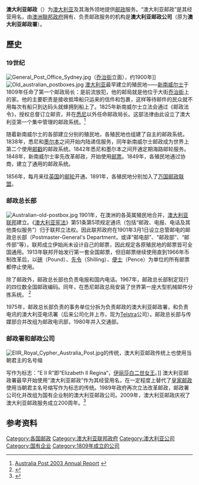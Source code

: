 {{noteTA
|G1=地名
|1=zh:澳大利亞;zh-hant:澳洲;zh-hans:澳洲;zh-cn:澳大利亚;zh-tw:澳洲;zh-hk:澳洲;zh-mo:澳洲;
|2=zh:澳大利亚;zh-hant:澳洲;zh-hans:澳洲;zh-cn:澳大利亚;zh-tw:澳洲;zh-hk:澳洲;zh-mo:澳洲;
|3=zh-cn:乔治; zh-tw:喬治; zh-hk:佐治;
|4=zh-cn:澳大利亚联邦;zh-hk:澳洲聯邦;
}}
{{Infobox company
| name             = 澳洲郵政
| name_en          = Australia Post
| logo             = [[File:Coat_of_Arms_of_Australia.svg|250px]]
| caption          = 
| type             = [[公营企业|公营企业]] ([[澳大利亚联邦|澳大利亚联邦]]所有)——
| genre            = 
| fate             = 
| predecessor      = [[邮政总长部|邮政总长部]]（Postmaster-General's Department）
| successor        = 
| foundation       = {{Start date|1809|04|25|df=y}}
| founder          = 
| defunct          = 
| location_city    = [[维多利亚州|维多利亚州]][[墨尔本|墨尔本]]
| location_country = {{flag|Australia}}
| location         = 
| locations        = 4429个城区零售点<ref name="AP AR 2012-13">[http://auspost.com.au/annualreport2013/assets/downloads/AusPost_AR13_full_final.pdf Australia Post: Annual Report 2012-13] {{webarchive|url=https://web.archive.org/web/20140213112011/http://auspost.com.au/annualreport2013/assets/downloads/AusPost_AR13_full_final.pdf |date=2014-02-13 }}</ref><br>2561个乡村及偏远地区服务点<ref name="AP AR 2012-13">[http://auspost.com.au/annualreport2013/assets/downloads/AusPost_AR13_full_final.pdf Australia Post: Annual Report 2012-13] {{webarchive|url=https://web.archive.org/web/20140213112011/http://auspost.com.au/annualreport2013/assets/downloads/AusPost_AR13_full_final.pdf |date=2014-02-13 }}</ref>
| area_served      = [[澳大利亚|澳大利亚]]
| key_people       = 约翰·思丹霍普（John Stanhope）（董事长、董事）<br>阿合马·法忽而（Ahmed Fahour）（总裁、首席执行官）
| industry         = [[邮政|邮政]]
| products         =  邮政，数码服务，零售，快递，物流，印刷
| revenue          = {{profit}}[[澳大利亚元|A$]]58亿（2013）<ref name="AP AR 2012-13"/>
| operating_income = [[澳大利亚元|A$]]4.03亿（2013）<ref name="AP AR 2012-13"/>
| net_income       = [[澳大利亚元|A$]]3.12亿（2013）<ref name="AP AR 2012-13"/>
| aum              = 
| assets           = 
| equity           = 
| owner            = 
| num_employees    = 32,732人（2013）<ref name="AP AR 2012-13"/>
| parent           = 
| divisions        = 
| subsid           = 
| homepage         = {{url|www.auspost.com.au}}
| footnotes        = 
| intl             = 
}}
'''澳大利亚邮政'''（{{lang-en|Australia Post}}）为[[澳大利亚|澳大利亚]]及其海外领地提供[[邮政|邮政]]服务。“澳大利亚邮政”是其经营用名，由[[澳大利亚政府|澳洲聯邦政府]]拥有、负责邮政服务的机构是'''澳大利亚邮政公司'''（原为'''澳大利亚邮政署'''）。

==歷史==
===19世纪===
[[File:General_Post_Office_Sydney.jpg|thumb]]（[[乔治街|乔治街]]立面），约1900年]]
[[File:Old_australian_postboxes.jpg|thumb]]
[[澳大利亚|澳大利亚]]最早建立的殖民地——[[新南威尔士|新南威尔士]]于1809年任命了第一个邮政局长：{{le|艾萨克·尼可斯|Isaac Nichols}}是前流放犯，他的邮局就是他位于大街[[乔治街|乔治街]]上的家。他的主要职责是接收抵埠船只运来的信件和包裹，这样等待邮件的民众就不用每次有船只到达码头就蜂拥到船上了。1825年新南威尔士立法会通过《邮政法令》，授权总督订立邮资，并在[[悉尼|悉尼]]以外任命邮政局长。这部法律由此设立了澳大利亚第一个集中管理的邮政系统。<ref>[http://auspost.com.au/media/documents/auspost-annrpt-2003.pdf Australia Post 2003 Annual Report] {{webarchive|url=https://web.archive.org/web/20140324121412/http://auspost.com.au/media/documents/auspost-annrpt-2003.pdf |date=2014-03-24 }}</ref> 

随着新南威尔士的各部建立分别的殖民地，各殖民地也组建了自主的邮政系统。1838年，悉尼和[[墨尔本|墨尔本]]之间开始内陆递信服务，同年新南威尔士邮政成为世界上第二个使用[[邮戳|邮戳]]的邮政系统。1842年悉尼和墨尔本之间开通定期海路邮轮服务。1848年，新南威尔士率先改革邮政，开始使用[[邮票|邮票]]。1849年，各殖民地通过协商，建立了通用的邮政系统。

1856年，每月来往[[英国|英国]]的[[邮轮|邮轮]]开通。1891年，各殖民地分别加入了[[万国邮政联盟|万国邮政联盟]]。

===邮政总长部===
[[File:Australian-old-postbox.jpg|thumb]]
1901年，在澳洲的各英属殖民地合并，[[澳大利亚联邦|澳大利亚联邦]]建立。《[[澳大利亚宪法|澳大利亚宪法]]》第51条第5项规定通讯（包括“邮政、电报、电话及其他类似服务”）归于联邦立法权。因此联邦政府在1901年3月1日设立总管邮电的邮政总长部（Postmaster-General's Department，或译“邮电部”、“邮政部”、“邮传部”等）。联邦成立伊始尚未设计自己的邮票，因此规定各原殖民地的邮票皆可全国通用。1913年联邦开始发行第一套全国邮票，但旧邮票继续使用直到1966年币制改革后，以[[磅|磅]]（Pound）、[[先令|先令]]（Shilling）、[[便士|便士]]（Pence）为单位的所有邮票都停止使用。

除了邮政外，邮政总长部也负责电报和国内电话。1967年，邮政总长部制定现行的四位数全国邮政编码。同年，在悉尼邮政总局安装了世界第一座大型机械邮件分拣系统。
<ref>{{Cite web |url=http://www.storefinder.com.au/postcode-assignment.php |title=Store Finder: History and Assignment of Postcodes<!-- Bot generated title --> |access-date=2013-12-23 |archive-url=https://web.archive.org/web/20070929130828/http://www.storefinder.com.au/postcode-assignment.php |archive-date=2007-09-29 |dead-url=yes }}</ref>

1975年，邮政总长部负责的事务单位分拆为负责邮政的澳大利亚邮政署，和负责电讯的澳大利亚电讯署（后来公司化并上市，现为[[Telstra|Telstra]]公司）。邮政总长部与传媒部合并改组为邮政电讯部，1980年并入交通部。

===邮政署和邮政公司===
[[File:EIIR_Royal_Cypher_Australia_Post.jpg|thumb]]的传统，澳大利亚邮政传统上也使用当朝君主的名号缩

写作为标志：”E II R“即“Elizabeth II Regina“，[[伊丽莎白二世女王|伊丽莎白二世女王]]。]]
澳大利亚邮政署最早开始使用“澳大利亚邮政”作为其经营用名，在一定程度上替代了[[皇家邮政|皇家邮政]]使用当朝君主名号缩写作为标志的传统。1989年政府再次立法改革邮政，邮政署公司化并改组为国有企业制的澳大利亚邮政公司。2009年，澳大利亚邮政庆祝了澳大利亚邮政服务成立200周年。<ref name="dbcde.gov.au">{{cite web|url=http://www.dbcde.gov.au/post/australia_post/australia_post_history|title=History of Australia Post|publisher=Australian Government, Department of Broadband, Communications, and the Digital Economy|date=27 May 2011|accessdate=2011-06-09|archiveurl=https://web.archive.org/web/20110706121712/http://www.dbcde.gov.au/post/australia_post/australia_post_history|archivedate=2011年7月6日|deadurl=yes}}</ref>

==参考资料==
{{Reflist|2}}

{{澳洲主題|state=autocollapse}}
{{大洋洲的郵票和郵政史}}

[[Category:各国邮政|Category:各国邮政]]
[[Category:澳大利亚联邦政府|Category:澳大利亚联邦政府]]
[[Category:澳大利亚公司|Category:澳大利亚公司]]
[[Category:国有企业|Category:国有企业]]
[[Category:1809年成立的公司|Category:1809年成立的公司]]